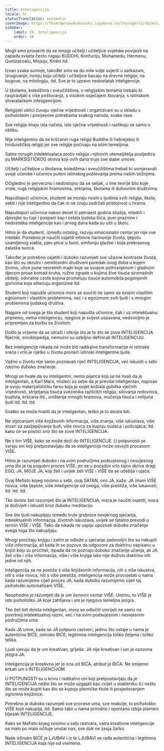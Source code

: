 ```yaml
---
title: Inteligencija
locale: hr
statusTranslation: automatic
coverImage: https://lhvmrqwrcowdvduuaukz.supabase.co/storage/v1/object/public/strapi-uploads/small_cover-educacion-fundamental.webp-2d51a7828a2b1309555be27f7e2a61a0.webp
sidebar:
    label: 19. Inteligencija
    order: 19
---
```

Mogli smo provjeriti da se mnogi učitelji i učiteljice svjetske povijesti na zapadu svijeta često rugaju BUDDHI, Konfuciju, Muhamedu, Hermesu, Quetzacoalu, Mojsiju, Krišni itd.

Izvan svake sumnje, također smo se do mile volje uvjerili u sarkazam, izrugivanje, ironiju koju učitelji i učiteljice bacaju na drevne religije, na bogove, na mitologiju, itd. Sve je to upravo nedostatak inteligencije.

U školama, koledžima i sveučilištima, o religijskim temama trebalo bi raspravljati s više poštovanja, s visokim osjećajem štovanja, s istinskom stvaralačkom inteligencijom.

Religijski oblici čuvaju vječne vrijednosti i organizirani su u skladu s psihološkim i povijesnim potrebama svakog naroda, svake rase.

Sve religije imaju ista načela, iste vječne vrijednosti i razlikuju se samo u obliku.

Nije inteligentno da se kršćanin ruga religiji Buddhe ili hebrejskoj ili hinduističkoj religiji jer sve religije počivaju na istim temeljima.

Satire mnogih intelektualaca protiv religija i njihovih utemeljitelja posljedica su MARKSISTIČKOG otrova koji ovih dana truje sve slabe umove.

Učitelji i učiteljice u školama, koledžima i sveučilištima trebali bi usmjeravati svoje učenike i učenice putem istinskog poštovanja prema našim bližnjima.

Očigledno je perverzno i nedostojno da se seljak, u ime teorije bilo koje vrste, ruga religijskim hramovima, sektama, školama ili duhovnim društvima.

Napuštajući učionice, studenti se moraju nositi s ljudima svih religija, škola, sekti i nije inteligentno da čak ni ne znaju zadržati pristojnost u hramu.

Napuštajući učionice nakon deset ili petnaest godina studija, mladići i djevojke su tupi i pospani kao i ostala ljudska bića, puni praznine i nedostatka inteligencije kao i prvog dana kada su ušli u školu.

Hitno je da studenti, između ostalog, razviju emocionalni centar jer nije sve intelekt. Potrebno je naučiti osjetiti intimne harmonije života, ljepotu usamljenog stabla, pjev ptice u šumi, simfoniju glazbe i boja prekrasnog zalaska sunca.

Također je potrebno osjetiti i duboko razumjeti sve užasne kontraste života, kao što su okrutni i nemilosrdni društveni poredak ovog doba u kojem živimo, ulice pune nesretnih majki koje sa svojom pothranjenom i gladnom djecom prose komad kruha, ružne zgrade u kojima žive tisuće siromašnih obitelji, odvratne ceste kojima prometuju tisuće automobila pogonjenih gorivima koja oštećuju organizme itd.

Student koji napušta učionice mora se suočiti ne samo sa svojim vlastitim egoizmom i vlastitim problemima, već i s egoizmom svih ljudi i s mnogim problemima ljudskog društva.

Najgore od svega je što student koji napušta učionice, čak i uz intelektualnu pripremu, nema inteligenciju, njegova je svijest uspavana, nedovoljno je pripremljen za borbu sa životom.

Došlo je vrijeme da se istraži i otkrije što je to što se zove INTELIGENCIJA. Rječnik, enciklopedija, nemoćni su ozbiljno definirati INTELIGENCIJU.

Bez inteligencije nikada ne može biti radikalne transformacije ni istinske sreće i vrlo je rijetko u životu pronaći istinski inteligentne ljude.

Važno u životu nije samo poznavati riječ INTELIGENCIJA, već iskusiti u sebi njezino duboko značenje.

Mnogi se hvale da su inteligentni, nema pijanca koji se ne hvali da je inteligentan, a Karl Marx, misleći za sebe da je previše inteligentan, napisao je svoju materijalističku farsu koja je svijet koštala gubitka vječnih vrijednosti, strijeljanja tisuća svećenika različitih religija, silovanja redovnica, budista, kršćana itd., uništenja mnogih hramova, mučenja tisuća i milijuna ljudi itd. itd. itd.

Svatko se može hvaliti da je inteligentan, teško je to doista biti.

Ne stjecanjem više književnih informacija, više znanja, više iskustava, više stvari za zasljepljivanje ljudi, više novca za kupnju sudaca i policajaca; itd. kako će se postići ono što se zove INTELIGENCIJA.

Ne s tim VIŠE, kako se može doći do INTELIGENCIJE. U potpunosti se varaju oni koji pretpostavljaju da se inteligencija može osvojiti procesom VIŠE.

Hitno je razumjeti duboko i na svim područjima podsvjesnog i nesvjesnog uma što je taj pogubni proces VIŠE, jer se u pozadini vrlo tajno skriva dragi EGO, JA, MOJE JA, koji želi i uvijek želi VIŠE i VIŠE da se udeblja i ojača.

Ovaj Mefisto kojeg nosimo u sebi, ovaj SATAN, ovo JA, kaže: JA imam VIŠE novca, više ljepote, više inteligencije od onoga, više prestiža, više lukavosti, itd. itd. itd.

Tko doista želi razumjeti što je INTELIGENCIJA, mora je naučiti osjetiti, mora je doživjeti i iskusiti kroz duboku meditaciju.

Sve što ljudi nakupljaju između trule grobnice nevjernog sjećanja, intelektualnih informacija, životnih iskustava, uvijek se fatalno prevodi u termin VIŠE i VIŠE. Tako da nikada ne uspiju upoznati duboko značenje svega toga što nakupljaju.

Mnogi pročitaju knjigu i zatim je odlože u sjećanje zadovoljni što su nakupili više informacija, ali kada ih se pozove da odgovore za doktrinu napisanu u knjizi koju su pročitali, ispada da ne poznaju duboko značenje učenja, ali JA želi više i više informacija, više i više knjiga iako nije doživio doktrinu niti jedne od njih.

Inteligencija se ne postiže s više književnih informacija, niti s više iskustva, niti s više novca, niti s više prestiža, inteligencija može procvjetati u nama kada razumijemo cijeli proces JA, kada duboko razumijemo cijeli taj psihološki automatizam VIŠE.

Neophodno je razumjeti da je um osnovni centar VIŠE. Uistinu, to VIŠE je isto psihološko JA koje zahtijeva i um je njegova temeljna jezgra.

Tko želi biti doista inteligentan, mora se odlučiti umrijeti ne samo na površnoj intelektualnoj razini, već i na svim podsvjesnim i nesvjesnim područjima uma.

Kada JA umre, kada se JA potpuno rastvori, jedino što ostaje u nama je autentično BIĆE, istinsko BIĆE, legitimna inteligencija toliko željena i toliko teška.

Ljudi vjeruju da je um kreativan, griješe. JA nije kreativan i um je osnovna jezgra JA.

Inteligencija je kreativna jer je ona od BIĆA, atribut je BIĆA. Ne smijemo brkati um s INTELIGENCIJOM.

U POTPUNOSTI su u krivu i radikalno oni koji pretpostavljaju da je INTELIGENCIJA nešto što se može uzgajati kao cvijet u stakleniku ILI nešto što se može kupiti kao što se kupuju plemićke titule ili posjedovanjem ogromne knjižnice.

Potrebno je duboko razumjeti sve procese uma, sve reakcije, to psihološko VIŠE koje nakuplja, itd. Samo tako u nama prirodno i spontano izbija plameni bljesak INTELIGENCIJE.

Kako se Mefisto kojeg nosimo u sebi rastvara, vatra kreativne inteligencije se malo po malo očituje unutar nas, sve dok ne zasja žarko.

Naše istinsko BIĆE je LJUBAV i iz te LJUBAVI se rađa autentična i legitimna INTELIGENCIJA koja nije od vremena.

